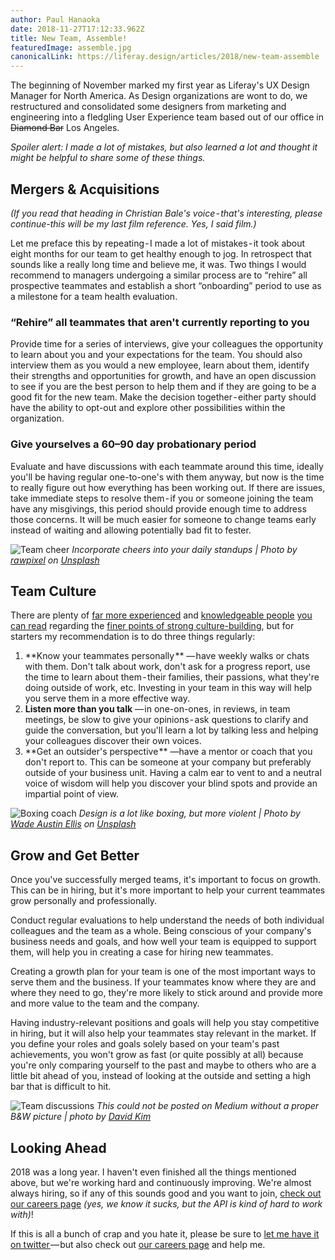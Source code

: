 ```yaml
---
author: Paul Hanaoka
date: 2018-11-27T17:12:33.962Z
title: New Team, Assemble!
featuredImage: assemble.jpg
canonicalLink: https://liferay.design/articles/2018/new-team-assemble
---
```


The beginning of November marked my first year as Liferay's UX Design Manager for North America. As Design organizations are wont to do, we restructured and consolidated some designers from marketing and engineering into a fledgling User Experience team based out of our office in ~~Diamond Bar~~ Los Angeles.

_Spoiler alert: I made a lot of mistakes, but also learned a lot and thought it might be helpful to share some of these things._

## Mergers & Acquisitions

_(If you read that heading in Christian Bale's voice - that's interesting, please continue-this will be my last film reference. Yes, I said film.)_

Let me preface this by repeating - I made a lot of mistakes - it took about eight months for our team to get healthy enough to jog. In retrospect that sounds like a really long time and believe me, it was.
Two things I would recommend to managers undergoing a similar process are to &ldquo;rehire&rdquo; all prospective teammates and establish a short &ldquo;onboarding&rdquo; period to use as a milestone for a team health evaluation.

### &ldquo;Rehire&rdquo; all teammates that aren't currently reporting to you

Provide time for a series of interviews, give your colleagues the opportunity to learn about you and your expectations for the team. You should also interview them as you would a new employee, learn about them, identify their strengths and opportunities for growth, and have an open discussion to see if you are the best person to help them and if they are going to be a good fit for the new team. Make the decision together - either party should have the ability to opt-out and explore other possibilities within the organization.

### Give yourselves a 60–90 day probationary period

Evaluate and have discussions with each teammate around this time, ideally you'll be having regular one-to-one's with them anyway, but now is the time to really figure out how everything has been working out. If there are issues, take immediate steps to resolve them - if you or someone joining the team have any misgivings, this period should provide enough time to address those concerns. It will be much easier for someone to change teams early instead of waiting and allowing potentially bad fit to fester.

![Team cheer](teamwork.jpg)
_Incorporate cheers into your daily standups | Photo by [rawpixel](https://unsplash.com/@rawpixel?utm_source=liferay&utm_medium=referral) on [Unsplash](https://unsplash.com?utm_source=liferay&utm_medium=referral)_

## Team Culture

There are plenty of [far more experienced](https://knowyourcompany.com/learn/) and [knowledgeable people](https://medium.com/@thinmatt/my-go-to-resources-for-helping-me-grow-as-a-designer-turned-people-manager-9ab966415af3) [you can read](https://www.franklincovey.com/the-7-habits.html) regarding the [finer points of strong culture-building](https://www.radicalcandor.com/blog/tag/tip/), but for starters my recommendation is to do three things regularly:

1. **Know your teammates personally ** &mdash; have weekly walks or chats with them. Don't talk about work, don't ask for a progress report, use the time to learn about them - their families, their passions, what they're doing outside of work, etc. Investing in your team in this way will help you serve them in a more effective way.
1. **Listen more than you talk** &mdash; in one-on-ones, in reviews, in team meetings, be slow to give your opinions - ask questions to clarify and guide the conversation, but you'll learn a lot by talking less and helping your colleagues discover their own voices.
1. **Get an outsider's perspective ** &mdash;have a mentor or coach that you don't report to. This can be someone at your company but preferably outside of your business unit. Having a calm ear to vent to and a neutral voice of wisdom will help you discover your blind spots and provide an impartial point of view.

![Boxing coach](boxing.jpg)
_Design is a lot like boxing, but more violent | Photo by [Wade Austin Ellis](https://unsplash.com/@wadeaustinellis?utm_source=liferay&utm_medium=referral) on [Unsplash](https://unsplash.com?utm_source=liferay&utm_medium=referral)_

## Grow and Get Better

Once you've successfully merged teams, it's important to focus on growth. This can be in hiring, but it's more important to help your current teammates grow personally and professionally.

Conduct regular evaluations to help understand the needs of both individual colleagues and the team as a whole. Being conscious of your company's business needs and goals, and how well your team is equipped to support them, will help you in creating a case for hiring new teammates.

Creating a growth plan for your team is one of the most important ways to serve them and the business. If your teammates know where they are and where they need to go, they're more likely to stick around and provide more and more value to the team and the company.

Having industry-relevant positions and goals will help you stay competitive in hiring, but it will also help your teammates stay relevant in the market. If you define your roles and goals solely based on your team's past achievements, you won't grow as fast (or quite possibly at all) because you're only comparing yourself to the past and maybe to others who are a little bit ahead of you, instead of looking at the outside and setting a high bar that is difficult to hit.

![Team discussions](casual-ux-na-team-discussion.jpg)
_This could not be posted on Medium without a proper B&W picture | photo by [David Kim](https://liferay.design/team/kim-david)_

## Looking Ahead

2018 was a long year. I haven't even finished all the things mentioned above, but we're working hard and continuously improving. We're almost always hiring, so if any of this sounds good and you want to join, [check out our careers page](https://liferay.com/careers) _(yes, we know it sucks, but the API is kind of hard to work with)_!

If this is all a bunch of crap and you hate it, please be sure to [let me have it on twitter ](https://twitter.com/plhnk)&mdash; but also check out [our careers page](https://liferay.com/careers) and help me.